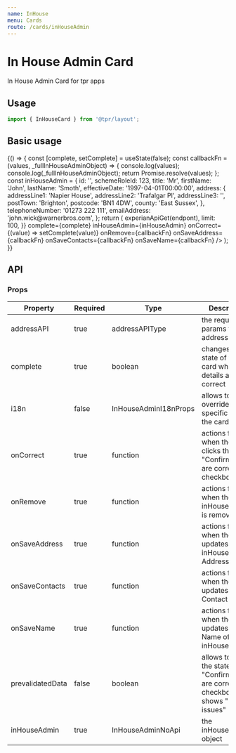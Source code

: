```yaml
---
name: InHouse
menu: Cards
route: /cards/inHouseAdmin
---
```



# In House Admin Card

In House Admin Card for tpr apps

## Usage

```js
import { InHouseCard } from '@tpr/layout';
```

## Basic usage

<Playground>
	{() => {
		const [complete, setComplete] = useState(false);
		const callbackFn = (values, _fullInHouseAdminObject) => {
			console.log(values);
			console.log(_fullInHouseAdminObject);
			return Promise.resolve(values);
		};
		const inHouseAdmin = {
			id: '',
			schemeRoleId: 123,
			title: 'Mr',
			firstName: 'John',
			lastName: 'Smoth',
			effectiveDate: '1997-04-01T00:00:00',
			address: {
				addressLine1: 'Napier House',
				addressLine2: 'Trafalgar Pl',
				addressLine3: '',
				postTown: 'Brighton',
				postcode: 'BN1 4DW',
				county: 'East Sussex',
			},
			telephoneNumber: '01273 222 111',
			emailAddress: 'john.wick@warnerbros.com',
		};
		return (
			<InHouseCard
				addressAPI={{
					get: (endpont) => experianApiGet(endpont),
					limit: 100,
				}}
				complete={complete}
				inHouseAdmin={inHouseAdmin}
				onCorrect={(value) => setComplete(value)}
				onRemove={callbackFn}
				onSaveAddress={callbackFn}
				onSaveContacts={callbackFn}
				onSaveName={callbackFn}
			/>
		);
	}}
</Playground>

## API

### Props

| Property         | Required | Type                  | Description                                                                                  |
| ---------------- | -------- | --------------------- | -------------------------------------------------------------------------------------------- |
| addressAPI       | true     | addressAPIType        | the required API params for the address search                                               |
| complete         | true     | boolean               | changes the state of the card when All details are correct                                   |
| i18n             | false    | InHouseAdminI18nProps | allows to override specific text in the card                                                 |
| onCorrect        | true     | function              | actions for when the user clicks the "Confirm details are correct" checkbox                  |
| onRemove         | true     | function              | actions for when the inHouseAdmin is removed                                                 |
| onSaveAddress    | true     | function              | actions for when the user updates the inHouseAdmin's Address                                 |
| onSaveContacts   | true     | function              | actions for when the user updates the Contact Details                                        |
| onSaveName       | true     | function              | actions for when the user updates the Name of the inHouseAdmin                               |
| prevalidatedData | false    | boolean               | allows to ignore the state of the "Confirm details are correct" checkbox & shows "No issues" |
| inHouseAdmin     | true     | InHouseAdminNoApi     | the inHouseAdmin object                                                                      |
